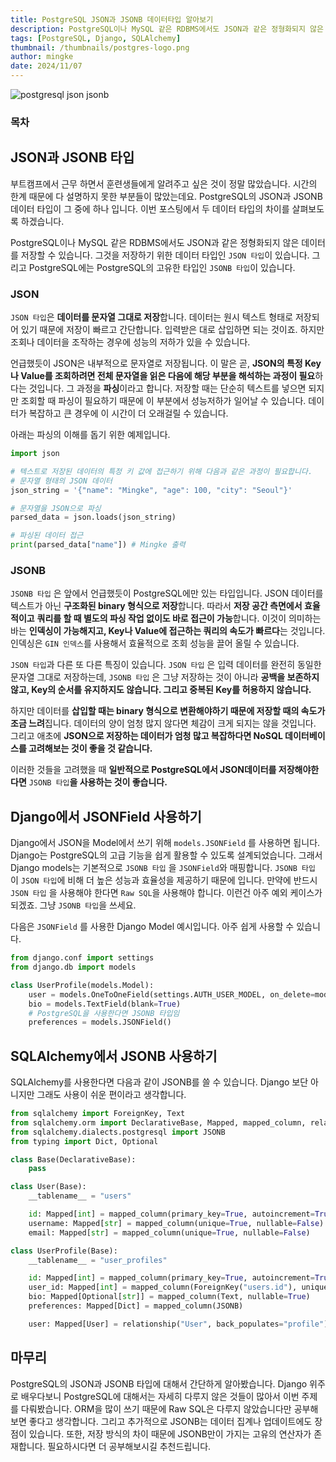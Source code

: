 ```yaml
---
title: PostgreSQL JSON과 JSONB 데이터타입 알아보기
description: PostgreSQL이나 MySQL 같은 RDBMS에서도 JSON과 같은 정형화되지 않은 데이터를 저장할 수 있습니다. 그것을 저장하기 위한 데이터 타입인 JSON 타입이 있습니다. 그리고 PostgreSQL에는 PostgreSQL의 고유한 타입인 JSONB 타입이 있습니다.
tags: [PostgreSQL, Django, SQLAlchemy]
thumbnail: /thumbnails/postgres-logo.png
author: mingke
date: 2024/11/07
---
```


<Image src="/thumbnails/postgres-logo.png" alt="postgresql json jsonb" />

### 목차

## JSON과 JSONB 타입

부트캠프에서 근무 하면서 훈련생들에게 알려주고 싶은 것이 정말 많았습니다. 시간의 한계 때문에 다 설명하지 못한 부분들이 많았는데요. PostgreSQL의 JSON과 JSONB 데이터 타입이 그 중에 하나 입니다. 이번 포스팅에서 두 데이터 타입의 차이를 살펴보도록 하겠습니다.

PostgreSQL이나 MySQL 같은 RDBMS에서도 JSON과 같은 정형화되지 않은 데이터를 저장할 수 있습니다. 그것을 저장하기 위한 데이터 타입인 `JSON 타입`이 있습니다. 그리고 PostgreSQL에는 PostgreSQL의 고유한 타입인 `JSONB 타입`이 있습니다.

### JSON

`JSON 타입`은 **데이터를 문자열 그대로 저장**합니다. 데이터는 원시 텍스트 형태로 저장되어 있기 때문에 저장이 빠르고 간단합니다. 입력받은 대로 삽입하면 되는 것이죠. 하지만 조회나 데이터을 조작하는 경우에 성능의 저하가 있을 수 있습니다.

언급했듯이 JSON은 내부적으로 문자열로 저장됩니다. 이 말은 곧, **JSON의 특정 Key나 Value를 조회하려면 전체 문자열을 읽은 다음에 해당 부분을 해석하는 과정이 필요**하다는 것입니다. 그 과정을 **파싱**이라고 합니다. 저장할 때는 단순히 텍스트를 넣으면 되지만 조회할 때 파싱이 필요하기 때문에 이 부분에서 성능저하가 일어날 수 있습니다. 데이터가 복잡하고 큰 경우에 이 시간이 더 오래걸릴 수 있습니다.

아래는 파싱의 이해를 돕기 위한 예제입니다.

```python
import json

# 텍스트로 저장된 데이터의 특정 키 값에 접근하기 위해 다음과 같은 과정이 필요합니다.
# 문자열 형태의 JSON 데이터
json_string = '{"name": "Mingke", "age": 100, "city": "Seoul"}'

# 문자열을 JSON으로 파싱
parsed_data = json.loads(json_string)

# 파싱된 데이터 접근
print(parsed_data["name"]) # Mingke 출력
```

### JSONB

`JSONB 타입` 은 앞에서 언급했듯이 PostgreSQL에만 있는 타입입니다. JSON 데이터를 텍스트가 아닌 **구조화된 binary 형식으로 저장**합니다. 따라서 **저장 공간 측면에서 효율적이고** **쿼리를 할 때 별도의 파싱 작업 없이도 바로 접근이 가능**합니다. 이것이 의미하는 바는 **인덱싱이 가능해지고, Key나 Value에 접근하는 쿼리의 속도가 빠르다**는 것입니다. 인덱싱은 `GIN 인덱스`를 사용해서 효율적으로 조회 성능을 끌어 올릴 수 있습니다.

`JSON 타입`과 다른 또 다른 특징이 있습니다. `JSON 타입` 은 입력 데이터를 완전히 동일한 문자열 그대로 저장하는데, `JSONB 타입` 은 그냥 저장하는 것이 아니라 **공백을 보존하지 않고, Key의 순서를 유지하지도 않습니다. 그리고 중복된 Key를 허용하지 않습니다.**

하지만 데이터를 **삽입할 때는 binary 형식으로 변환해야하기 때문에 저장할 때의 속도가 조금 느려**집니다. 데이터의 양이 엄청 많지 않다면 체감이 크게 되지는 않을 것입니다. 그리고 애초에 **JSON으로 저장하는 데이터가 엄청 많고 복잡하다면 NoSQL 데이터베이스를 고려해보는 것이 좋을 것 같습니다.**

이러한 것들을 고려했을 때 **일반적으로 PostgreSQL에서 JSON데이터를 저장해야한다면** `JSONB 타입`**을 사용하는 것이 좋습니다.**

## Django에서 JSONField 사용하기

Django에서 JSON을 Model에서 쓰기 위해 `models.JSONField` 를 사용하면 됩니다. Django는 PostgreSQL의 고급 기능을 쉽게 활용할 수 있도록 설계되었습니다. 그래서 Django models는 기본적으로 `JSONB 타입` 을 `JSONField`와 매핑합니다. `JSONB 타입` 이 `JSON 타입`에 비해 더 높은 성능과 효율성을 제공하기 때문에 입니다. 만약에 반드시 `JSON 타입` 을 사용해야 한다면 `Raw SQL`을 사용해야 합니다. 이런건 아주 예외 케이스가 되겠죠. 그냥 `JSONB 타입`을 쓰세요.

다음은 `JSONField` 를 사용한 Django Model 예시입니다. 아주 쉽게 사용할 수 있습니다.

```python
from django.conf import settings
from django.db import models

class UserProfile(models.Model):
    user = models.OneToOneField(settings.AUTH_USER_MODEL, on_delete=models.CASCADE)
    bio = models.TextField(blank=True)
    # PostgreSQL을 사용한다면 JSONB 타입임
    preferences = models.JSONField()
```

## SQLAlchemy에서 JSONB 사용하기

SQLAlchemy를 사용한다면 다음과 같이 JSONB를 쓸 수 있습니다. Django 보단 아니지만 그래도 사용이 쉬운 편이라고 생각합니다.

```python
from sqlalchemy import ForeignKey, Text
from sqlalchemy.orm import DeclarativeBase, Mapped, mapped_column, relationship
from sqlalchemy.dialects.postgresql import JSONB
from typing import Dict, Optional

class Base(DeclarativeBase):
    pass

class User(Base):
    __tablename__ = "users"

    id: Mapped[int] = mapped_column(primary_key=True, autoincrement=True)
    username: Mapped[str] = mapped_column(unique=True, nullable=False)
    email: Mapped[str] = mapped_column(unique=True, nullable=False)

class UserProfile(Base):
    __tablename__ = "user_profiles"

    id: Mapped[int] = mapped_column(primary_key=True, autoincrement=True)
    user_id: Mapped[int] = mapped_column(ForeignKey("users.id"), unique=True, nullable=False)
    bio: Mapped[Optional[str]] = mapped_column(Text, nullable=True)
    preferences: Mapped[Dict] = mapped_column(JSONB)

    user: Mapped[User] = relationship("User", back_populates="profile")
```

## 마무리

PostgreSQL의 JSON과 JSONB 타입에 대해서 간단하게 알아봤습니다. Django 위주로 배우다보니 PostgreSQL에 대해서는 자세히 다루지 않은 것들이 많아서 이번 주제를 다뤄봤습니다. ORM을 많이 쓰기 때문에 Raw SQL은 다루지 않았습니다만 공부해보면 좋다고 생각합니다. 그리고 추가적으로 JSONB는 데이터 집계나 업데이트에도 장점이 있습니다. 또한, 저장 방식의 차이 때문에 JSONB만이 가지는 고유의 연산자가 존재합니다. 필요하시다면 더 공부해보시길 추천드립니다.

<Link url="https://www.postgresql.org/docs/17/datatype-json.html" />

<Link url="https://chaechae.life/blog/django-postgresql-hstore" />
